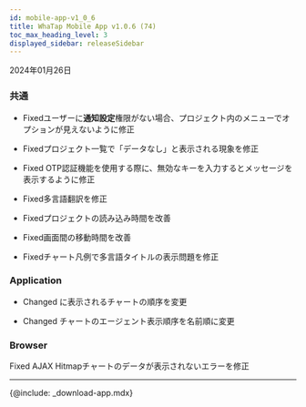 ```yaml
---
id: mobile-app-v1_0_6
title: WhaTap Mobile App v1.0.6 (74)
toc_max_heading_level: 3
displayed_sidebar: releaseSidebar
---
```


2024年01月26日

### 共通

-   <Status>Fixed</Status>ユーザーに<b>通知設定</b>権限がない場合、プロジェクト内の<Appname sid="setting" className="uitext" />メニューで<Appname sid="alert_settins" className="uitext" />オプションが見えないように修正

-   <Status>Fixed</Status>プロジェクト一覧で「データなし」と表示される現象を修正

-   <Status>Fixed</Status> OTP認証機能を使用する際に、無効なキーを入力するとメッセージを表示するように修正

-   <Status>Fixed</Status>多言語翻訳を修正

-   <Status>Fixed</Status>プロジェクトの読み込み時間を改善

-   <Status>Fixed</Status>画面間の移動時間を改善

-   <Status>Fixed</Status>チャート凡例で多言語タイトルの表示問題を修正

### Application

-   <Status>Changed</Status> <Appname sid="dashboard" className="uitext" />に表示されるチャートの順序を変更

-   <Status>Changed</Status> <Appname sid="active_transaction" className="uitext" />チャートのエージェント表示順序を名前順に変更

### Browser

<Status>Fixed</Status> <span class="uitext">AJAX Hitmap</span>チャートのデータが表示されないエラーを修正

* * *

{@include: _download-app.mdx}
